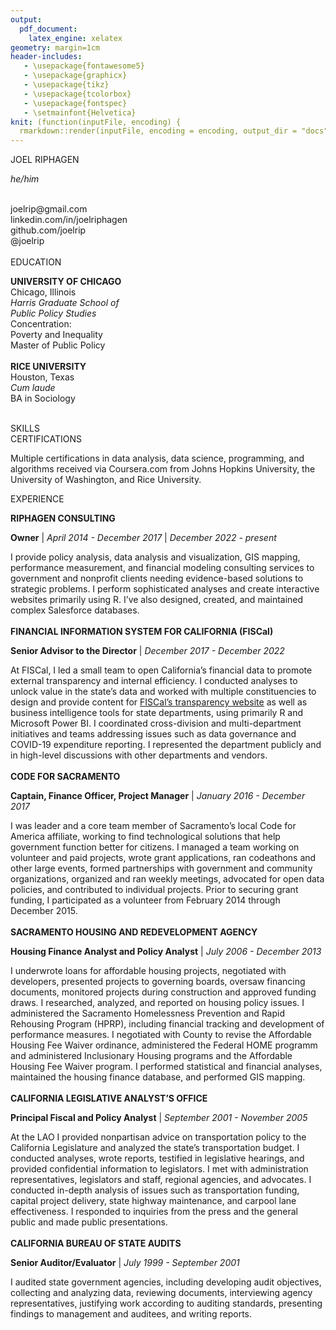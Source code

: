 ```yaml
---
output:
  pdf_document:
    latex_engine: xelatex
geometry: margin=1cm
header-includes:
   - \usepackage{fontawesome5}
   - \usepackage{graphicx}
   - \usepackage{tikz}
   - \usepackage{tcolorbox}
   - \usepackage{fontspec}
   - \setmainfont{Helvetica}
knit: (function(inputFile, encoding) {
  rmarkdown::render(inputFile, encoding = encoding, output_dir = "docs") })
---
```


```{=latex}
\pagenumbering{gobble}
\newtcbox{\xmybox}[1][white]{on line,
  arc=7pt,colback=#1!10!white,colframe=#1!50!black,
  before upper={\rule[-3pt]{0pt}{10pt}},boxrule=1pt,
  boxsep=0pt,left=2pt,right=2pt,top=2pt,bottom=2pt}
\begin{minipage}[t]{0.3\textwidth}
\noindent\colorbox{lightgray}
{\begin{minipage}[t][\textheight][t]{\linewidth}
\hspace{0.04\linewidth}
{\begin{minipage}[t][\textheight][t]{.9\linewidth}
\vspace{5pt}
\begin{center}
\begin{tikzpicture}
 \clip (0,0) circle (2.5cm) node {\includegraphics[width=5cm]{images/headshot_crop2.jpg}};
\end{tikzpicture}
```

\LARGE JOEL RIPHAGEN \par
\normalsize
*he/him*

```{=latex}
\end{center}
```
\
\faIcon{envelope}  joelrip@gmail.com  \
\faIcon{linkedin}  linkedin.com/in/joelriphagen \
\faIcon{github}  github.com/joelrip \
\faIcon{twitter}  @joelrip \
\
\Large EDUCATION \par
\hrulefill
\normalsize
**UNIVERSITY OF CHICAGO** \
Chicago, Illinois \
*Harris Graduate School of* \
*Public Policy Studies* \
Concentration: \
\hspace*{2mm}
Poverty and Inequality \
Master of Public Policy
\
\
**RICE UNIVERSITY** \
Houston, Texas \
*Cum laude* \
BA in Sociology

\
\Large SKILLS \par
\hrulefill
\normalsize

\begin{flushleft}
\xmybox{social policy}
\xmybox{open data}
\xmybox{affordable housing}
\xmybox{financial transparency}
\xmybox{R programming}
\xmybox{data analysis}
\xmybox{Power BI}
\xmybox{data visualization}
\end{flushleft}

\
\Large CERTIFICATIONS \par
\hrulefill
\normalsize
Multiple certifications in data analysis, data science, programming, and algorithms received via Coursera.com from Johns Hopkins University, the University of Washington, and Rice University.


```{=latex}
\end{minipage}}
\end{minipage}}
\end{minipage}
\hspace{0.025\linewidth}
\begin{minipage}[t]{0.675\textwidth}
```

\vspace{5pt}
\Large EXPERIENCE \par
\hrulefill
\normalsize
**RIPHAGEN CONSULTING**

<span class="resume-emphasis">**Owner** | *April 2014 - December 2017* | *December 2022 - present*</span><br>

I provide policy analysis, data analysis and visualization, GIS mapping, performance measurement, and financial modeling consulting services to government and nonprofit clients needing evidence-based solutions to strategic problems. I perform sophisticated analyses and create interactive websites primarily using R. I've also designed, created, and maintained complex Salesforce databases.
\
\
**FINANCIAL INFORMATION SYSTEM FOR CALIFORNIA (FISCal)**

<span class="resume-emphasis">**Senior Advisor to the Director** | *December 2017 - December 2022*</span><br>

At FISCal, I led a small team to open California's financial data to promote external transparency and internal efficiency. I conducted analyses to unlock value in the state's data and worked with multiple constituencies to design and provide content for <span class="resume-link">[FISCal's transparency website](https://open.fiscal.ca.gov/)</span> as well as business intelligence tools for state departments, using primarily R and Microsoft Power BI. I coordinated cross-division and multi-department initiatives and teams addressing issues such as data governance and COVID-19 expenditure reporting. I represented the department publicly and in high-level discussions with other departments and vendors.
\
\
**CODE FOR SACRAMENTO**

<span class="resume-emphasis">**Captain, Finance Officer, Project Manager** | *January 2016 - December 2017*</span><br>

I was leader and a core team member of Sacramento's local Code for America affiliate, working to find technological solutions that help government function better for citizens. I managed a team working on volunteer and paid projects, wrote grant applications, ran codeathons and other large events, formed partnerships with government and community organizations, organized and ran weekly meetings, advocated for open data policies, and contributed to individual projects. Prior to securing grant funding, I participated as a volunteer from February 2014 through December 2015.
\
\
**SACRAMENTO HOUSING AND REDEVELOPMENT AGENCY**

<span class="resume-emphasis">**Housing Finance Analyst and Policy Analyst** | *July 2006 - December 2013*</span><br>

I underwrote loans for affordable housing projects, negotiated with developers, presented projects to governing boards, oversaw financing documents, monitored projects during construction and approved funding draws. I researched, analyzed, and reported on housing policy issues.  I administered the Sacramento Homelessness Prevention and Rapid Rehousing Program (HPRP), including financial tracking and development of performance measures.  I negotiated with County to revise the Affordable Housing Fee Waiver ordinance, administered the Federal HOME programm and administered Inclusionary Housing programs and the Affordable Housing Fee Waiver program. I performed statistical and financial analyses, maintained the housing finance database, and performed GIS mapping.
\
\
**CALIFORNIA LEGISLATIVE ANALYST’S OFFICE**

<span class="resume-emphasis">**Principal Fiscal and Policy Analyst** | *September 2001 - November 2005*</span><br>

At the LAO I provided nonpartisan advice on transportation policy to the California Legislature and analyzed the state’s transportation budget. I conducted analyses, wrote reports, testified in legislative hearings, and provided confidential information to legislators. I met with administration representatives, legislators and staff, regional agencies, and advocates. I conducted in-depth analysis of issues such as transportation funding, capital project delivery, state highway maintenance, and carpool lane effectiveness. I responded to inquiries from the press and the general public and made public presentations.
\
\
**CALIFORNIA BUREAU OF STATE AUDITS**

<span class="resume-emphasis">**Senior Auditor/Evaluator** | *July 1999 - September 2001*</span><br>

I audited state government agencies, including developing audit objectives, collecting and analyzing data, reviewing documents, interviewing agency representatives, justifying work according to auditing standards, presenting findings to management and auditees, and writing reports.

```{=latex}
\end{minipage}
```
